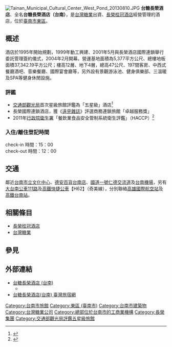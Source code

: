 {{Infobox Company
| company_name = 台糖長榮酒店（台南）
| company_name_en =Evergreen Plaza Hotel (Tainan)
| company_logo =
| company_type =
| company_slogan =
| market_information =
| trading_name = 
| foundation =
| location = {{TWN}}[[臺南市|臺南市]]<br />[[東區_(台南市)|東區]][[中華東路_(台南市)|中華東路三段]]336巷1號
| local_code_name = TW
| local_code = 03794905
| key_people = [[董事長|董事長]]：陳昭義 
| industry = [[酒店|酒店]]
| products =
| capital =[[新台幣|新台幣]]56,367,498,650元 
| revenue =
| operating_income =
| net_income =
| num_employees =
| accounting_period =
| parent =
| subsid =
| homepage =[http://www.evergreen-hotels.com/branch/Index.aspx?checkcode=BRDWB&tempdbsn=6&debug=1 www.evergreen-hotels.com]
| footnotes =
| width =
}}
[[File:Tainan_Municipal_Cultural_Center_West_Pond_20130810.JPG|thumb]]
'''台糖長榮酒店'''、全名'''台糖長榮酒店（台南）'''，是[[台灣糖業|台灣糖業]]出資、[[長榮桂冠酒店|長榮桂冠酒店]]經營管理的酒店，位於[[臺南市|臺南市]][[東區_(台南市)|東區]]。

==概述==
酒店於1995年開始規劃，1999年動工興建、2001年5月與長榮酒店國際連鎖舉行委託管理簽約儀式，2004年2月開幕。營運基地面積為5,377平方公尺、總樓地板面積37,342.19平方公尺；樓高12層、地下4層，總高47公尺、197間客房、中西式餐廳酒吧、音樂餐廳、國際宴會廳等，另外設有景觀游泳池、健身俱樂部、三溫暖及SPA等健身休閒設施。
=== 評鑑 ===
*[[交通部觀光局|交通部觀光局]]首次星級旅館評鑑為「五星級」酒店<ref>{{Cite web |url=http://admin.taiwan.net.tw/news/news_d.aspx?no=174&d=2730&tag=1 |title=交通部觀光局星級旅館評鑑 |access-date=2011-12-14 |archive-url=https://web.archive.org/web/20150610210420/http://admin.taiwan.net.tw/news/news_d.aspx?no=174&d=2730&tag=1 |archive-date=2015-06-10 |dead-url=yes }}</ref>
*長榮國際連鎖酒店，獲《[[遠見雜誌|遠見雜誌]]》評選商務連鎖旅館「卓越服務獎」
*2011年[[行政院衛生署|行政院衛生署]]「餐飲業食品安全管制系統衛生評鑑」（HACCP）<ref>{{Cite web |url=http://www.taisugar.com.tw/Monthly/CPN.aspx?ms=1344&s=13383131&p=13383141 |title=台糖通訊 |access-date=2011-12-14 |archive-date=2019-06-08 |archive-url=https://web.archive.org/web/20190608051452/http://www.taisugar.com.tw/Monthly/CPN.aspx?ms=1344&s=13383131&p=13383141 |dead-url=no }}</ref>

=== 入住/離住登記時間 ===
check-in
時間：15：00
<br />
check-out
時間：12：00

== 交通 ==
鄰近[[台南市立文化中心|台南市立文化中心]]、[[德安百貨台南店|德安百貨台南店]]、[[中山高速公路|國道一號]][[仁德交流道|仁德交流道]]及[[台南機場|台南機場]]，另有[[大台南公車111路|大台南公車111路]]及[[高鐵快捷公車|高鐵快捷公車]]【H62】（奇美線），分別聯絡[[高雄國際航空站|高雄國際航空站]]及[[高鐵台南站|高鐵台南站]]。

== 相關條目 ==
*[[長榮桂冠酒店|長榮桂冠酒店]]
*[[台灣糖業|台灣糖業]]

{{coord|22|58|27.52|N|120|13|14.91|E|type:landmark|display=title}}
== 參見 ==
{{reflist}}

== 外部連結 ==
* [https://www.evergreen-hotels.com/branch2/index.jsp?lang=zh-TW&d1b_Sn=6 台糖長榮酒店 (台南)] {{Wayback|url=https://www.evergreen-hotels.com/branch2/index.jsp?lang=zh-TW&d1b_Sn=6 |date=20200718125520 }}
**{{facebook|ephtnn|台糖長榮酒店（台南）EVERGREEN PLAZA HOTEL (TAINAN)}}
* [https://taiwanstay.net.tw/room/14839 台糖長榮酒店(台南)   臺灣旅宿網] {{Wayback|url=https://taiwanstay.net.tw/room/14839 |date=20201031194603 }}

{{台灣5星級旅館}}

[[Category:台南市旅館|Category:台南市旅館]]
[[Category:東區_(臺南市)|Category:東區 (臺南市)]]
[[Category:台南市建築物|Category:台南市建築物]]
[[Category:台灣糖業公司|Category:台灣糖業公司]]
[[Category:總部位於台南市的工商業機構|Category:總部位於台南市的工商業機構]]
[[Category:長榮集團|Category:長榮集團]]
[[Category:交通部觀光局評鑑五星級旅館|Category:交通部觀光局評鑑五星級旅館]]